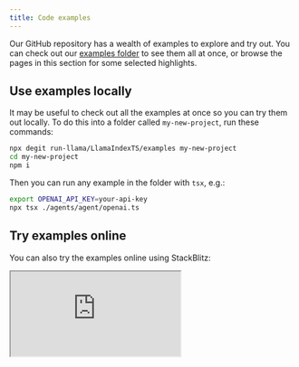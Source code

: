 ```yaml
---
title: Code examples
---
```


Our GitHub repository has a wealth of examples to explore and try out. You can check out our [examples folder](https://github.com/run-llama/LlamaIndexTS/tree/main/examples) to see them all at once, or browse the pages in this section for some selected highlights.

## Use examples locally

It may be useful to check out all the examples at once so you can try them out locally. To do this into a folder called `my-new-project`, run these commands:

```bash npm2yarn
npx degit run-llama/LlamaIndexTS/examples my-new-project
cd my-new-project
npm i
```

Then you can run any example in the folder with `tsx`, e.g.:

```bash npm2yarn
export OPENAI_API_KEY=your-api-key
npx tsx ./agents/agent/openai.ts
```

## Try examples online

You can also try the examples online using StackBlitz:

<iframe
  className="w-full h-[440px]"
  aria-label="LlamaIndex.TS Examples"
  aria-description="This is a list of examples for LlamaIndex.TS."
  src="https://stackblitz.com/github/run-llama/LlamaIndexTS/tree/main/examples?file=README.md"
/>